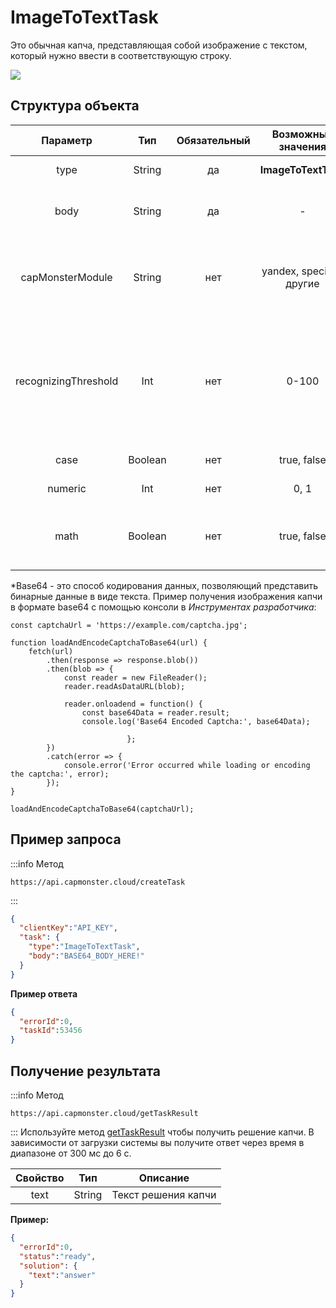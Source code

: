 ﻿---
sidebar_position: 10
sidebar_label: ImageToTextTask
---

# ImageToTextTask

Это обычная капча, представляющая собой изображение с текстом, который нужно ввести в соответствующую строку. 

![](text-captcha-2.png)

## **Структура объекта**

|**Параметр**|**Тип**|**Обязательный**|**Возможные значения**|**Описание**|
| :-: | :-: | :-: | :-: | :-: |
|type|String|да|**ImageToTextTask**|Определяет тип объекта задачи|
|body|String|да|-|Содержимое файла капчи закодированное в base64*. Убедитесь что шлете его без переносов строки.|
|capMonsterModule|String|нет|yandex, special и другие|Имя модуля, например “yandex“. Альтернативный способ передачи имени модуля и список всех доступных модулей можно найти [здесь](../api/module-name.md)|
|recognizingThreshold|Int|нет|0-100|Порог распознавания капчи с возможным значением от 0 до 100. Например, если в систему было отправлено значение 90, и задача решилась с уверенностью 80, то деньги за решение не спишутся. В этом случае пользователь получит ответ ERROR_CAPTCHA_UNSOLVABLE.|
|case|Boolean|нет|true, false|Учитывать регистр при решении или нет. |
|numeric|Int|нет|0, 1|1 - если капча состоит только из цифр|
|math|Boolean|нет|true, false|false — не определено<br />true — капча требует совершения математического действия (например: капча 2 + 6 = вернёт значение 8)|

*Base64 - это способ кодирования данных, позволяющий представить бинарные данные в виде текста. Пример получения изображения капчи в формате base64 с помощью консоли в *Инструментах разработчика*:

```
const captchaUrl = 'https://example.com/captcha.jpg';

function loadAndEncodeCaptchaToBase64(url) {
    fetch(url)
        .then(response => response.blob())
        .then(blob => {
            const reader = new FileReader();
            reader.readAsDataURL(blob);

            reader.onloadend = function() {
                const base64Data = reader.result;                
                console.log('Base64 Encoded Captcha:', base64Data);

                          };
        })
        .catch(error => {
            console.error('Error occurred while loading or encoding the captcha:', error);
        });
}

loadAndEncodeCaptchaToBase64(captchaUrl);

```

## **Пример запроса**

:::info Метод
```http
https://api.capmonster.cloud/createTask
```
:::
```json
{
  "clientKey":"API_KEY",
  "task": {
    "type":"ImageToTextTask",
    "body":"BASE64_BODY_HERE!"
  }
}
```


**Пример ответа**
```json
{
  "errorId":0,
  "taskId":53456
}
```

## **Получение результата**
:::info Метод
```http
https://api.capmonster.cloud/getTaskResult
```
:::
Используйте метод [getTaskResult](../api/methods/get-task-result.md) чтобы получить решение капчи. В зависимости от загрузки системы вы получите ответ через время в диапазоне от 300 мс до 6 с.

|**Свойство**|**Тип**|**Описание**|
| :-: | :-: | :-: |
|text|String|Текст решения капчи|

**Пример:**
```json
{
  "errorId":0,
  "status":"ready",
  "solution": {
    "text":"answer"
  }
}
```
